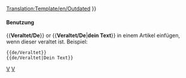 <noinclude>[[Translation:Template/en/Outdated]]</noinclude><noinclude></noinclude>{{en/Ambox| type  = content
| image = en/Outdated content.png | alt = Outdated content
| text  = <strong>Diese Seite ist veraltet</strong><br />
Dieser Artikel/Teil ist veraltet. Der Inhalt ist möglicherweise nicht mehr in Übereinstimmung mit der neuesten Version des Spiels. Bitte diesen Artikel aktualisieren. {{#IF: {{{1|}}} |<br>{{{1}}}|}}
}}<includeonly>{{{2|[[Category:en/Articles to be updated]]}}}</includeonly><noinclude>

====Benutzung====
<nowiki>{{</nowiki>'''Veraltet/De'''<nowiki>}}</nowiki> or <nowiki>{{</nowiki>'''Veraltet/De'''|'''dein Text'''<nowiki>}}</nowiki> in einem Artikel einfügen, wenn dieser veraltet ist. Beispiel:
<pre>
{{de/Veraltet}} 
{{de/Veraltet|Dein Text}}
</pre>

[[Category:en/Templates|V]][[Category:de/Vorlagen|V]]
</noinclude>